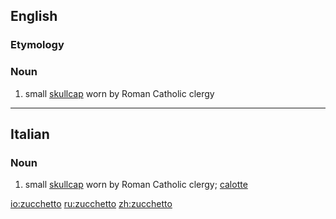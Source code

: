 ==English==

===Etymology===
{{It.}}

===Noun===
{{wikipedia}}
{{en-noun}}

# small [[skullcap]] worn by Roman Catholic clergy

----

==Italian==
===Noun===
{{it-noun|zucchett|m|o|i}}
# small [[skullcap]] worn by Roman Catholic clergy; [[calotte]]

[[io:zucchetto]]
[[ru:zucchetto]]
[[zh:zucchetto]]